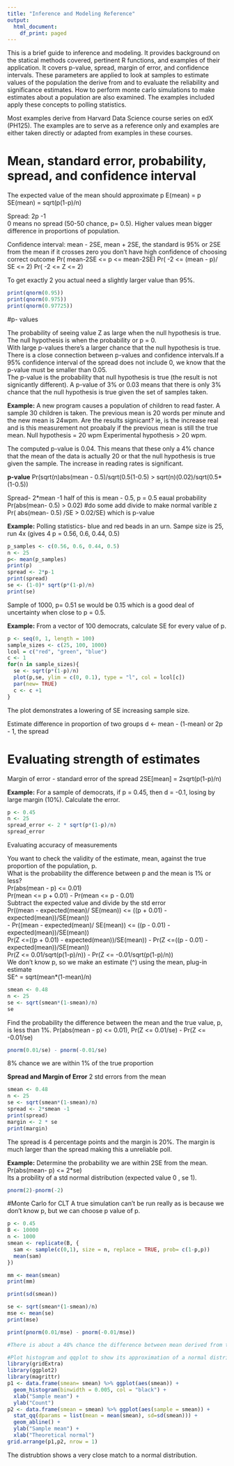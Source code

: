 ```yaml
---
title: "Inference and Modeling Reference"
output:
  html_document:
    df_print: paged
---
```


This is a brief guide to inference and modeling. It provides background on the statical methods covered, pertinent R functions, and examples of their application.  It covers p-value, spread, margin of error, and confidence intervals. These parameters are applied to look at samples to estimate values of the population the derive from and to evaluate the reliability and significance estimates. How to perform monte carlo simulations to make estimates about a population are also examined. The examples included apply these concepts to polling statistics.

Most examples derive from Harvard Data Science course series on edX (PH125). The examples are to serve as a reference only and examples are either taken directly or adapted from examples in these courses.

# Mean, standard error, probability, spread, and confidence interval

The expected value of the mean should approximate p
E(mean) = p  
SE(mean) = sqrt(p(1-p)/n)  

Spread: 2p -1  
0 means no spread (50-50 chance, p= 0.5). Higher values mean bigger difference in proportions of population.

Confidence interval:  mean - 2SE, mean + 2SE, the standard is 95% or 2SE from the mean
if it crosses zero you don't have high confidence of choosing correct outcome
    Pr( mean-2SE <= p <= mean-2SE) 
    Pr( -2 <= (mean - p)/ SE <= 2) 
    Pr( -2 <= Z <= 2) 
    
To get exactly 2 you actual need a slightly larger value than 95%.
```r
print(qnorm(0.95))
print(qnorm(0.975)) 
print(qnorm(0.97725))
```

#p- values


The probability of seeing value Z as large when the null hypothesis is true.  
The null hypothesis is when the probability or p = 0.    
With large p-values there’s a larger chance that the null hypothesis is true. There is a close connection between p-values and confidence intervals.If a 95% confidence interval of the spread does not include 0, we know that the p-value must be smaller than 0.05.  
The p-value is the probability that null hypothesis is true (the result is not signicantly different). A p-value of 3% or 0.03 means that there is only 3% chance that the null hypothesis is true given the set of samples taken.

**Example:**  A new program causes a population of children to read faster.
A sample 30 children is taken.  The previous mean is 20 words per minute and the new mean is 24wpm.  Are the results signicant?  ie, is the increase real and is this measurement not proabaly if the previous mean is still the true mean.
Null hypothesis = 20 wpm  Experimental hypothesis > 20 wpm.

The computed p-value is 0.04.  This means that these only a 4% chance that the mean of the data is actually 20 or that the null hypothesis is true given the sample. The increase in reading rates is significant.

**p-value**
Pr(sqrt(n)abs(mean - 0.5)/sqrt(0.5(1-0.5) > sqrt(n)(0.02)/sqrt(0.5*(1-0.5))

Spread-  2*mean -1 half of this is mean - 0.5, p = 0.5 eaual probability
Pr(abs(mean- 0.5) > 0.02)  #do some add divide to make normal varible z
Pr( abs(mean- 0.5) /SE > 0.02/SE) which is p-value

**Example:** Polling statistics- blue and red beads in an urn.
Sampe size is 25, run 4x (gives 4 p = 0.56, 0.6, 0.44, 0.5)
```r
p_samples <- c(0.56, 0.6, 0.44, 0.5)
n <- 25
p<- mean(p_samples)
print(p)
spread <- 2*p-1
print(spread)
se <- (1-0)* sqrt(p*(1-p)/n)
print(se)
```
Sample of 1000, p= 0.51 se would be 0.15 which is a good deal of uncertainty when close to p = 0.5.

**Example:** From a vector of 100 democrats, calculate SE for every value of p.
```r
p <- seq(0, 1, length = 100)
sample_sizes <- c(25, 100, 1000)
lcol = c("red", "green", "blue")
c <- 1
for(n in sample_sizes){
  se <- sqrt(p*(1-p)/n)
  plot(p,se, ylim = c(0, 0.1), type = "l", col = lcol[c])
  par(new= TRUE)
  c <- c +1
}
```
The plot demonstrates a lowering of SE increasing sample size.

Estimate difference in proportion of two groups
d <- mean - (1-mean)  or 2p - 1, the spread


# Evaluating strength of estimates

Margin of error - standard error of the spread
2SE[mean] = 2sqrt(p(1-p)/n) 

**Example:** For a sample of democrats, if  p = 0.45, then d = -0.1, losing by large margin (10%).
Calculate the error.
```r
p <- 0.45
n <- 25
spread_error <- 2 * sqrt(p*(1-p)/n) 
spread_error
```


Evaluating accuracy of measurements

You want to check the validity of the estimate, mean, against the true proportion of the population, p.  
What is the probability the difference between p and the mean is 1% or less?  
Pr(abs(mean - p) <= 0.01)  
Pr(mean <= p + 0.01) - Pr(mean <= p - 0.01)  
Subtract the expected value and divide by the std error  
Pr((mean - expected(mean)/ SE(mean)) <= ((p + 0.01) - expected(mean))/SE(mean))  
  - Pr((mean - expected(mean)/ SE(mean)) <= ((p - 0.01) - expected(mean))/SE(mean))  
Pr(Z <=((p + 0.01) - expected(mean))/SE(mean)) - Pr(Z <=((p - 0.01) - expected(mean))/SE(mean))  
Pr(Z <= 0.01/sqrt(p(1-p)/n)) - Pr(Z <= -0.01/sqrt(p(1-p)/n))   
We don't know p, so we make an estimate (^) using the mean, plug-in estimate  
SE^ = sqrt(mean*(1-mean)/n)  

```r
smean <- 0.48
n <- 25
se <- sqrt(smean*(1-smean)/n)
se
```

Find the probability the difference between the mean and the true value, p, is less than 1%.
Pr(abs(mean - p) <= 0.01), Pr(Z <= 0.01/se) - Pr(Z <= -0.01/se)   
```r
pnorm(0.01/se) - pnorm(-0.01/se)
```
8% chance we are within 1% of the true proportion


**Spread and Margin of Error** 2 std errors from the mean
```r
smean <- 0.48
n <- 25
se <- sqrt(smean*(1-smean)/n)
spread <- 2*smean -1
print(spread)
margin <- 2 * se
print(margin)
```
The spread is 4 percentage points and the margin is 20%. The margin is much larger than the spread making this a unreliable poll.



**Example:** Determine the probability we are within 2SE from the mean.  
Pr(abs(mean- p) <= 2*se)  
Its a probility of a std normal distribution (expected value 0 , se 1).
```r
pnorm(2)-pnorm(-2)
```




#Monte Carlo for CLT
A true simulation can't be run really as is because we don't know p, but we can choose p value of p.
```r
p <- 0.45
B <- 10000
n <- 1000
smean <- replicate(B, {
  sam <- sample(c(0,1), size = n, replace = TRUE, prob= c(1-p,p))
  mean(sam)
})

mm <- mean(smean)
print(mm)

print(sd(smean))

se <- sqrt(smean*(1-smean)/n)
mse <- mean(se)
print(mse)

print(pnorm(0.01/mse) - pnorm(-0.01/mse))

#There is about a 48% chance the difference between mean derived from the monte carlo simulation and the true mean is less #than 1%.  We can see that the simuated mean is very, very close to the provided p.  

#Plot histogram and qqplot to show its approximation of a normal distribution. 
library(gridExtra)
library(ggplot2)
library(magrittr)
p1 <- data.frame(smean= smean) %>% ggplot(aes(smean)) +
  geom_histogram(binwidth = 0.005, col = "black") +
  xlab("Sample mean") +
  ylab("Count")
p2 <- data.frame(smean = smean) %>% ggplot(aes(sample = smean)) +
  stat_qq(dparams = list(mean = mean(smean), sd=sd(smean))) +
  geom_abline() +
  ylab("Sample mean") +
  xlab("Theoretical normal") 
grid.arrange(p1,p2, nrow = 1)
```

The distrubtion shows a very close match to a normal distribution.